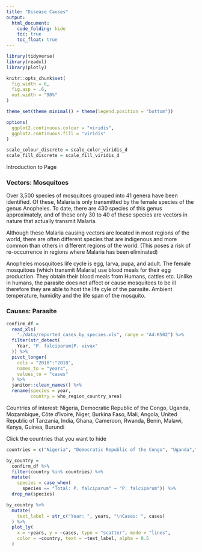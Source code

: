 ```yaml
---
title: "Disease Causes"
output: 
  html_document:
    code_folding: hide
    toc: true
    toc_float: true
---
```


```r
library(tidyverse)
library(readxl)
library(plotly)

knitr::opts_chunk$set(
  fig.width = 6,
  fig.asp = .6,
  out.width = "90%"
)

theme_set(theme_minimal() + theme(legend.position = "bottom"))

options(
  ggplot2.continuous.colour = "viridis",
  ggplot2.continuous.fill = "viridis"
)

scale_colour_discrete = scale_color_viridis_d
scale_fill_discrete = scale_fill_viridis_d
```
Introduction to Page

### Vectors: Mosquitoes

Over 3,500 species of mosquitoes grouped into 41 genera have been identified. Of these, Malaria is only transmitted by the female species of the genus Anopheles. To date, there are 430 species of this genus approximately, and of these only 30 to 40 of these species are vectors in nature that actually transmit Malaria.

Although these Malaria causing vectors are located in most regions of the world, there are often different species that are indigenous and more common than others in different regions of the world. (This poses a risk of re-occurrence in regions where Malaria has been eliminated)


Anopheles mosquitoes life cycle is egg, larva, pupa, and adult. The female mosquitoes (which transmit Malaria) use blood meals for their egg production. They obtain their blood meals from Humans, cattles etc. Unlike in humans, the parasite does not affect or cause mosquitoes to be ill therefore they are able to host the life cyle of the parasite. Ambient temperature, humidity and the life span of the mosquito.

### Causes: Parasite


```r
confirm_df = 
  read_xls(
    "./data/reported_cases_by_species.xls", range = "A4:K502") %>% 
  filter(str_detect(
    Year, "P. falciparum|P. vivax"
  )) %>% 
  pivot_longer(
    cols = "2010":"2018",
    names_to = "years",
    values_to = "cases"
  ) %>% 
  janitor::clean_names() %>% 
  rename(species = year,
         country = who_region_country_area)
```

Countries of interest:
Nigeria, Democratic Republic of the Congo, Uganda, Mozambique, Côte d’Ivoire, Niger, Burkina Faso, Mali, Angola, United Republic of Tanzania, India, Ghana, Cameroon, Rwanda, Benin, Malawi, Kenya, Guinea, Burundi

Click the countries that you want to hide
```r
countries = c("Nigeria", "Democratic Republic of the Congo", "Uganda","Mozambique", "Côte d'Ivoire", "Niger", "Burkina Faso", "Mali", "Angola", "United Republic of Tanzania", "India", "Ghana", "Cameroon", "Rwanda", "Benin", "Malawi", "Kenya", "Guinea", "Burundi")

by_country = 
  confirm_df %>% 
  filter(country %in% countries) %>% 
  mutate(  
    species = case_when(
      species == "Total: P. falciparum" ~ "P. falciparum")) %>% 
  drop_na(species)
```


```r
by_country %>% 
  mutate(
    text_label = str_c("Year: ", years, "\nCases: ", cases)
  ) %>% 
  plot_ly(
    x = ~years, y = ~cases, type = "scatter", mode = "lines",
    color = ~country, text = ~text_label, alpha = 0.5
  )
```



